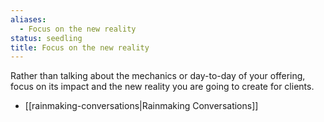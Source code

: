 ```yaml
---
aliases:
  - Focus on the new reality
status: seedling
title: Focus on the new reality
---
```

Rather than talking about the mechanics or day-to-day of your offering, focus on its impact and the new reality you are going to create for clients.

- [[rainmaking-conversations|Rainmaking Conversations]]
